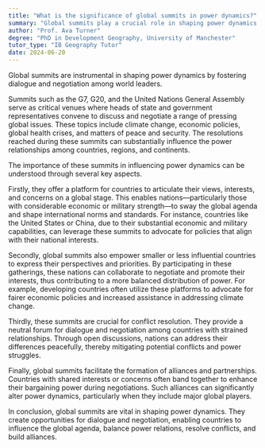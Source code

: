 ```yaml
---
title: "What is the significance of global summits in power dynamics?"
summary: "Global summits play a crucial role in shaping power dynamics by facilitating dialogue and negotiation between world leaders."
author: "Prof. Ava Turner"
degree: "PhD in Development Geography, University of Manchester"
tutor_type: "IB Geography Tutor"
date: 2024-06-20
---
```


Global summits are instrumental in shaping power dynamics by fostering dialogue and negotiation among world leaders.

Summits such as the G7, G20, and the United Nations General Assembly serve as critical venues where heads of state and government representatives convene to discuss and negotiate a range of pressing global issues. These topics include climate change, economic policies, global health crises, and matters of peace and security. The resolutions reached during these summits can substantially influence the power relationships among countries, regions, and continents.

The importance of these summits in influencing power dynamics can be understood through several key aspects. 

Firstly, they offer a platform for countries to articulate their views, interests, and concerns on a global stage. This enables nations—particularly those with considerable economic or military strength—to sway the global agenda and shape international norms and standards. For instance, countries like the United States or China, due to their substantial economic and military capabilities, can leverage these summits to advocate for policies that align with their national interests.

Secondly, global summits also empower smaller or less influential countries to express their perspectives and priorities. By participating in these gatherings, these nations can collaborate to negotiate and promote their interests, thus contributing to a more balanced distribution of power. For example, developing countries often utilize these platforms to advocate for fairer economic policies and increased assistance in addressing climate change.

Thirdly, these summits are crucial for conflict resolution. They provide a neutral forum for dialogue and negotiation among countries with strained relationships. Through open discussions, nations can address their differences peacefully, thereby mitigating potential conflicts and power struggles.

Finally, global summits facilitate the formation of alliances and partnerships. Countries with shared interests or concerns often band together to enhance their bargaining power during negotiations. Such alliances can significantly alter power dynamics, particularly when they include major global players.

In conclusion, global summits are vital in shaping power dynamics. They create opportunities for dialogue and negotiation, enabling countries to influence the global agenda, balance power relations, resolve conflicts, and build alliances.
    